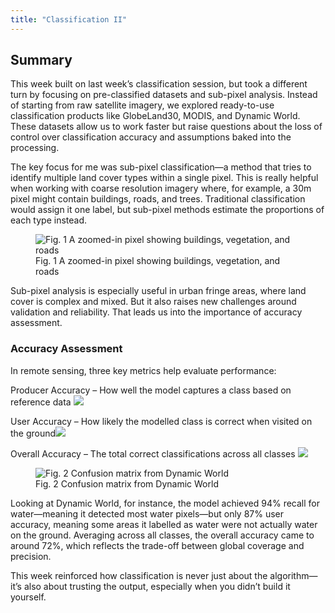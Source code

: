 ```yaml
---
title: "Classification II"
---
```


## Summary

This week built on last week's classification session, but took a different turn by focusing on pre-classified datasets and sub-pixel analysis. Instead of starting from raw satellite imagery, we explored ready-to-use classification products like GlobeLand30, MODIS, and Dynamic World. These datasets allow us to work faster but raise questions about the loss of control over classification accuracy and assumptions baked into the processing.

The key focus for me was sub-pixel classification—a method that tries to identify multiple land cover types within a single pixel. This is really helpful when working with coarse resolution imagery where, for example, a 30m pixel might contain buildings, roads, and trees. Traditional classification would assign it one label, but sub-pixel methods estimate the proportions of each type instead.

![Fig. 1 A zoomed-in pixel showing buildings, vegetation, and roads](week_8/zoomed_in_pixel.png)

Sub-pixel analysis is especially useful in urban fringe areas, where land cover is complex and mixed. But it also raises new challenges around validation and reliability. That leads us into the importance of accuracy assessment.

### Accuracy Assessment

In remote sensing, three key metrics help evaluate performance:

Producer Accuracy – How well the model captures a class based on reference data ![](week_8/Picture8.png)

User Accuracy – How likely the modelled class is correct when visited on the ground![](week_8/Picture9.png)

Overall Accuracy – The total correct classifications across all classes ![](week_8/Picture10.png)


![Fig. 2 Confusion matrix from Dynamic World](week_8/Picture6.png)

Looking at Dynamic World, for instance, the model achieved 94% recall for water—meaning it detected most water pixels—but only 87% user accuracy, meaning some areas it labelled as water were not actually water on the ground. Averaging across all classes, the overall accuracy came to around 72%, which reflects the trade-off between global coverage and precision.

This week reinforced how classification is never just about the algorithm—it's also about trusting the output, especially when you didn’t build it yourself.